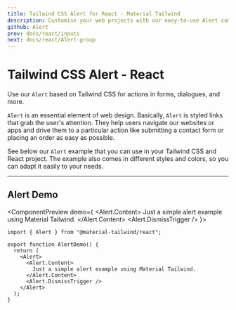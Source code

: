 ```yaml
---
title: Tailwind CSS Alert for React - Material Tailwind
description: Customise your web projects with our easy-to-use Alert component for Tailwind CSS and React using Material Design guidelines.
github: Alert
prev: docs/react/inputs
next: docs/react/Alert-group
---
```


# Tailwind CSS Alert - React

Use our `Alert` based on Tailwind CSS for actions in forms, dialogues, and more.

`Alert` is an essential element of web design. Basically,
`Alert` is styled links that grab the user's attention. They help users
navigate our websites or apps and drive them to a particular action like submitting
a contact form or placing an order as easy as possible.

See below our `Alert` example that you can use in your Tailwind CSS and React project. The example also comes in different styles and colors, so you can adapt it easily to your needs.

---

## Alert Demo

<ComponentPreview demo={
  <Alert>
    <Alert.Content>
      Just a simple alert example using Material Tailwind.
    </Alert.Content>
    <Alert.DismissTrigger />
  </Alert>
}>
```tsx
import { Alert } from "@material-tailwind/react";

export function AlertDemo() {
  return (
    <Alert>
      <Alert.Content>
        Just a simple alert example using Material Tailwind.
      </Alert.Content>
      <Alert.DismissTrigger />
    </Alert>
  );
}
```
</ComponentPreview>